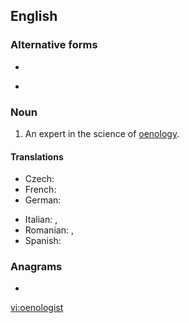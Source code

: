 ==English==

===Alternative forms===
* {{l|en|enologist}}
* {{l|en|œnologist}} {{qualifier|archaic}}

===Noun===
{{en-noun}}

# An expert in the science of [[oenology]].

====Translations====
{{trans-top|an expert in the science of oenology}}
* Czech: {{t|cs|enolog}}
* French: {{t+|fr|œnologue|m|f}}
* German: {{t+|de|Önologe}}
{{trans-mid}}
* Italian: {{t+|it|enologo|m}}, {{t+|it|enologa|f}}
* Romanian: {{t|ro|enolog|m}}, {{t|ro|enologă|f}}
* Spanish: {{t|es|enólogo|m}}
{{trans-bottom}}

===Anagrams===
* {{l|en|ontologies}}

[[vi:oenologist]]